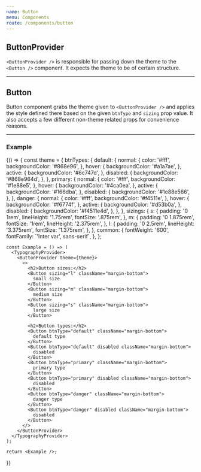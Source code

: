 ```yaml
---
name: Button
menu: Components
route: /components/button
---
```



## **ButtonProvider**

`<ButtonProvider />` is responsible for passing down the theme to the `<Button />` component. It expects the theme to be of certain structure.


---


## **Button**

Button component grabs the theme given to `<ButtonProvider />` and applies the style defined there based on the given `btnType` and `sizing` prop value. It also accepts a few different non-theme related props for convenience reasons.

<Props of={Button} />


---


### **Example**

<Playground>
  {() => {
    const theme = {
      btnTypes: {
        default: {
          normal: {
            color: '#fff',
            backgroundColor: '#868e96',
          },
          hover: {
            backgroundColor: '#a1a7ae',
          },
          active: {
            backgroundColor: '#6c747d',
          },
          disabled: {
            backgroundColor: '#868e964d',
          },
        },
        primary: {
          normal: {
            color: '#fff',
            backgroundColor: '#1e88e5',
          },
          hover: {
            backgroundColor: '#4ca0ea',
          },
          active: {
            backgroundColor: '#166dba',
          },
          disabled: {
            backgroundColor: '#1e88e566',
          },
        },
        danger: {
          normal: {
            color: '#fff',
            backgroundColor: '#f4511e',
          },
          hover: {
            backgroundColor: '#f6774f',
          },
          active: {
            backgroundColor: '#d53b0a',
          },
          disabled: {
            backgroundColor: '#f4511e4d',
          },
        },
      },
      sizings: {
        s: {
          padding: '0 1rem',
          lineHeight: '1.75rem',
          fontSize: '.875rem',
        },
        m: {
          padding: '0 1.875rem',
          fontSize: '1rem',
          lineHeight: '2.375rem',
        },
        l: {
          padding: '0 2.5rem',
          lineHeight: '3.375rem',
          fontSize: '1.375rem',
        },
      },
      common: {
        fontWeight: '600',
        fontFamily: `'Inter var', sans-serif`,
      },
    };

    const Example = () => (
      <TypographyProvider>
        <ButtonProvider theme={theme}>
          <>
            <h2>Button sizes:</h2>
            <Button sizing="l" className="margin-bottom">
              small size
            </Button>
            <Button sizing="m" className="margin-bottom">
              medium size
            </Button>
            <Button sizing="s" className="margin-bottom">
              large size
            </Button>

            <h2>Button types:</h2>
            <Button btnType="default" className="margin-bottom">
              default type
            </Button>
            <Button btnType="default" disabled className="margin-bottom">
              disabled
            </Button>
            <Button btnType="primary" className="margin-bottom">
              primary type
            </Button>
            <Button btnType="primary" disabled className="margin-bottom">
              disabled
            </Button>
            <Button btnType="danger" className="margin-bottom">
              danger type
            </Button>
            <Button btnType="danger" disabled className="margin-bottom">
              disabled
            </Button>
          </>
        </ButtonProvider>
      </TypographyProvider>
    );

    return <Example />;
  }}
</Playground>
